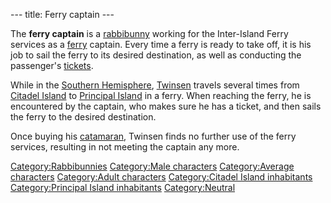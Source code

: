 ---
title: Ferry captain
---

{{Character|
Name=Ferry captain|
Image=Shipper.gif|
Race=[[Rabbibunny]]|
Gender=Male|
Size=Medium|
Age=Adult}}

The '''ferry captain''' is a [[rabbibunny]] working for the Inter-Island Ferry services as a [[ferry]] captain. Every time a ferry is ready to take off, it is his job to sail the ferry to its desired destination, as well as conducting the passenger's [[Ferry ticket|tickets]].

While in the [[Southern Hemisphere]], [[Twinsen]] travels several times from [[Citadel Island]] to [[Principal Island]] in a ferry. When reaching the ferry, he is encountered by the captain, who makes sure he has a ticket, and then sails the ferry to the desired destination.

Once buying his [[catamaran]], Twinsen finds no further use of the ferry services, resulting in not meeting the captain any more.

[[Category:Rabbibunnies]]
[[Category:Male characters]]
[[Category:Average characters]]
[[Category:Adult characters]]
[[Category:Citadel Island inhabitants]]
[[Category:Principal Island inhabitants]]
[[Category:Neutral]]